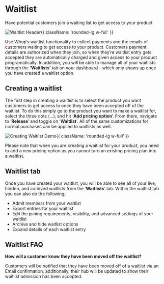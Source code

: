
# Waitlist

Have potential customers join a waiting list to get access to your product

![Waitlist Header](https://i.imgur.com/f9s2JvB.png){{ className: 'rounded-lg w-full' }}

Use Whop’s waitlist functionality to collect payments and the emails of customers waiting to get access to your product. Customers payment details are authorized when they join, so when they’re waitlist entry gets accepted they are automatically charged and given access to your product programatically. In addition, you will be able to manage all of your waitlists through the **‘Waitlists’** tab on your dashboard - which only shows up once you have created a waitlist option.

## Creating a waitlist

The first step in creating a waitlist is to select the product you want customers to get access to once they have been accepted off of the waitlist. To do this simply go to the product you want to make a waitlist for, select the three dots (…), and hit ‘**Add pricing option**’. From there, navigate to ‘**Release**’ and toggle on ‘**Waitlist**’.  All of the same customizations for normal purchases can be applied to waitlists as well.

![Creating Waitlist Demo](https://cdn.discordapp.com/attachments/1060606572746768526/1066083460302770206/CreatingWaitlist.gif){{ className: 'rounded-lg w-full' }}

Please note that when you are creating a waitlist for your product, you need to add a new pricing option as you cannot turn an existing pricing plan into a waitlist.

## Waitlist tab

Once you have created your waitlist, you will be able to see all of your live, hidden, and archived waitlists from the ‘**Waitlists**’ tab. Within the waitlist tab you can also do the following;

- Admit members from your waitlist
- Export entries for your waitlist
- Edit the joining requirements, visibility, and advanced settings of your waitlist
- Archive and hide waitlist options
- Expand details of each waitlist entry

## Waitlist FAQ

**How will a customer know they have been moved off the waitlist?**

Customers will be notified that they have been moved off of a waitlist via an Email confirmation, additionally, their hub will be updated to show their waitlist admission has been accepted.